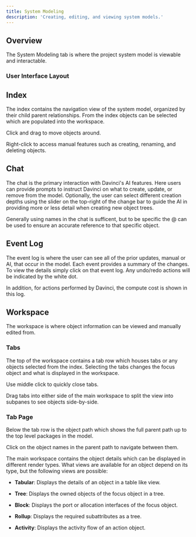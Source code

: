```yaml
---
title: System Modeling
description: 'Creating, editing, and viewing system models.'
---
```


## Overview
The System Modeling tab is where the project system model is viewable and interactable.

### User Interface Layout

## Index
The index contains the navigation view of the system model, organized by their child parent relationships. From the index objects can be selected which are populated into the workspace. 

<Tip>Click and drag to move objects around.</Tip>

<Tip>Right-click to access manual features such as creating, renaming, and deleting objects.</Tip>

## Chat
The chat is the primary interaction with Davinci's AI features. Here users can provide prompts to instruct Davinci on what to create, update, or remove from the model. Optionally, the user can select different creation depths using the slider on the top-right of the change bar to guide the AI in providing more or less detail when creating new object trees. 

<Tip>Generally using names in the chat is sufficent, but to be specific the @ can be used to ensure an accurate reference to that specific object.</Tip>

## Event Log
The event log is where the user can see all of the prior updates, manual or AI, that occur in the model. Each event provides a summary of the changes. To view the details simply click on that event log. Any undo/redo actions will be indicated by the white dot.

In addition, for actions performed by Davinci, the compute cost is shown in this log.

## Workspace
The workspace is where object information can be viewed and manually edited from. 

### Tabs
The top of the workspace contains a tab row which houses tabs or any objects selected from the index. Selecting the tabs changes the focus object and what is displayed in the workspace.

<Tip>Use middle click to quickly close tabs.</Tip>

<Tip>Drag tabs into either side of the main workspace to split the view into subpanes to see objects side-by-side.</Tip>

### Tab Page
Below the tab row is the object path which shows the full parent path up to the top level packages in the model.

<Tip>Click on the object names in the parent path to navigate between them.</Tip>

The main workspace contains the object details which can be displayed in different render types. What views are available for an object depend on its type, but the following views are possible:

* **Tabular**: Displays the details of an object in a table like view.

* **Tree**: Displays the owned objects of the focus object in a tree. 

* **Block**: Displays the port or allocation interfaces of the focus object.

* **Rollup**: Displays the required subattributes as a tree. 

* **Activity**: Displays the activity flow of an action object.


